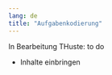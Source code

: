 ```yaml
---
lang: de
title: "Aufgabenkodierung"
---
```


::: {.callout-note}
In Bearbeitung THuste: to do

* Inhalte einbringen

:::


